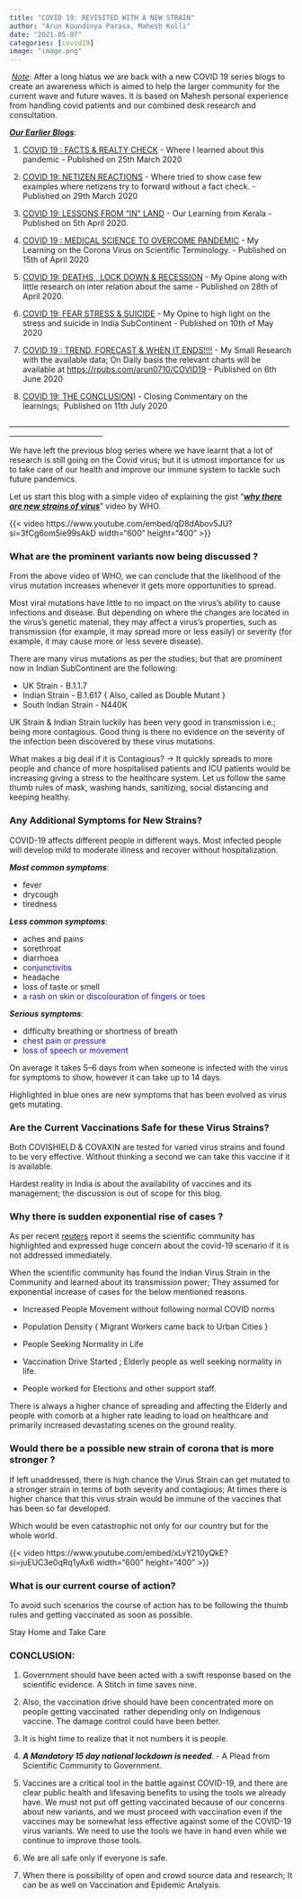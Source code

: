 ```yaml
---
title: "COVID 19: REVISITED WITH A NEW STRAIN"
author: "Arun Koundinya Parasa, Mahesh Kolli"
date: "2021-05-07"
categories: [covid19]
image: "image.png"
---
```


 [*Note*]{.underline}: After a long hiatus we are back with a new COVID 19 series blogs to create an awareness which is aimed to help the larger community for the current wave and future waves. It is based on Mahesh personal experience from handling covid patients and our combined desk research and consultation.

[***Our Earlier Blogs***]{.underline}:

1.  [COVID 19 : FACTS & REALTY CHECK](https://arunkoundinya.github.io/CanvassAndAnalyze/posts/covid19-factcheck/) - Where I learned about this pandemic - Published on 25th March 2020

2.  [COVID 19: NETIZEN REACTIONS](https://arunkoundinya.github.io/CanvassAndAnalyze/posts/covid19-netizenreactions/) - Where tried to show case few examples where netizens try to forward without a fact check. - Published on 29th March 2020

3.  [COVID 19: LESSONS FROM "IN" LAND](https://arunkoundinya.github.io/CanvassAndAnalyze/posts/covid19-lessonsfrom-inland/) - Our Learning from Kerala - Published on 5th April 2020.

4.  [COVID 19 : MEDICAL SCIENCE TO OVERCOME PANDEMIC](https://arunkoundinya.github.io/CanvassAndAnalyze/posts/covid19-medicalscience/) - My Learning on the Corona Virus on Scientific Terminology. - Published on 15th of April 2020

5.  [COVID 19: DEATHS , LOCK DOWN & RECESSION](https://arunkoundinya.github.io/CanvassAndAnalyze/posts/covid19-deaths-lockdowns-recission/) - My Opine along with little research on inter relation about the same - Published on 28th of April 2020.

6.  [COVID 19: FEAR STRESS & SUICIDE](https://arunkoundinya.github.io/CanvassAndAnalyze/posts/covid19-fear-stress-suicide/) - My Opine to high light on the stress and suicide in India SubContinent - Published on 10th of May 2020

7.  [COVID 19 : TREND, FORECAST & WHEN IT ENDS!!!!](https://arunkoundinya.github.io/CanvassAndAnalyze/posts/covid19-when-it-ends/) - My Small Research with the available data; On Daily basis the relevant charts will be available at <https://rpubs.com/arun0710/COVID19> - Published on 6th June 2020

8.  [COVID 19: THE CONCLUSION](https://arunkoundinya.github.io/CanvassAndAnalyze/posts/covid19-theconclusion/)) - Closing Commentary on the learnings;  Published on 11th July 2020

\_\_\_\_\_\_\_\_\_\_\_\_\_\_\_\_\_\_\_\_\_\_\_\_\_\_\_\_\_\_\_\_\_\_\_\_\_\_\_\_\_\_\_\_\_\_\_\_\_\_\_\_\_\_\_\_\_\_\_\_\_\_\_\_\_\_\_\_\_\_\_\_\_\_\_\_\_\_\_\_\_\_\_\_\_\_\_\_\_\_\_\_\_\_\_\_\_\_\_\_\_\_\_\_

We have left the previous blog series where we have learnt that a lot of research is still going on the Covid virus; but it is utmost importance for us to take care of our health and improve our immune system to tackle such future pandemics.

Let us start this blog with a simple video of explaining the gist "[***why there are new strains of virus***]{.underline}" video by WHO.

{{< video https://www.youtube.com/embed/qD8dAbov5JU?si=3fCg6om5ie99sAkD width="600" height="400" >}}

### What are the prominent variants now being discussed ?

From the above video of WHO, we can conclude that the likelihood of the virus mutation increases whenever it gets more opportunities to spread.

Most viral mutations have little to no impact on the virus’s ability to cause infections and disease. But depending on where the changes are located in the virus’s genetic material, they may affect a virus’s properties, such as transmission (for example, it may spread more or less easily) or severity (for example, it may cause more or less severe disease).

There are many virus mutations as per the studies; but that are prominent now in Indian SubContinent are the following:

-   UK Strain - B.1.1.7
-   Indian Strain - B.1.617 { Also, called as Double Mutant }
-   South Indian Strain - N440K 

UK Strain & Indian Strain luckily has been very good in transmission i.e.; being more contagious. Good thing is there no evidence on the severity of the infection been discovered by these virus mutations.

What makes a big deal if it is Contagious? -\> It quickly spreads to more people and chance of more hospitalised patients and ICU patients would be increasing giving a stress to the healthcare system. Let us follow the same thumb rules of mask, washing hands, sanitizing, social distancing and keeping healthy. 

### Any Additional Symptoms for New Strains?

COVID-19 affects different people in different ways. Most infected people will develop mild to moderate illness and recover without hospitalization.

***Most common symptoms***:

-   fever
-   drycough
-   tiredness

***Less common symptoms***:

-   aches and pains
-   sorethroat
-   diarrhoea
-   [conjunctivitis]{style="color: #2b00fe;"}
-   headache
-   loss of taste or smell
-   [a rash on skin or discolouration of fingers or toes]{style="color: #2b00fe;"}

***Serious symptoms***:

-   difficulty breathing or shortness of breath
-   [chest pain or pressure]{style="color: #2b00fe;"}
-   [loss of speech or movement]{style="color: #2b00fe;"}

On average it takes 5–6 days from when someone is infected with the virus for symptoms to show, however it can take up to 14 days.

Highlighted in blue ones are new symptoms that has been evolved as virus gets mutating.

### Are the Current Vaccinations Safe for these Virus Strains?

Both COVISHIELD & COVAXIN are tested for varied virus strains and found to be very effective. Without thinking a second we can take this vaccine if it is available.

Hardest reality in India is about the availability of vaccines and its management; the discussion is out of scope for this blog.

### Why there is sudden exponential rise of cases ?

As per recent [reuters](https://www.reuters.com/world/asia-pacific/exclusive-scientists-say-india-government-ignored-warnings-amid-coronavirus-2021-05-01/) report it seems the scientific community has highlighted and expressed huge concern about the covid-19 scenario if it is not addressed immediately.

When the scientific community has found the Indian Virus Strain in the Community and learned about its transmission power; They assumed for exponential increase of cases for the below mentioned reasons.

-   Increased People Movement without following normal COVID norms

-   Population Density { Migrant Workers came back to Urban Cities }

-   People Seeking Normality in Life

-   Vaccination Drive Started ; Elderly people as well seeking normality in life.

-   People worked for Elections and other support staff.

There is always a higher chance of spreading and affecting the Elderly and people with comorb at a higher rate leading to load on healthcare and primarily increased devastating scenes on the ground reality.

### Would there be a possible new strain of corona that is more stronger ?

If left unaddressed, there is high chance the Virus Strain can get mutated to a stronger strain in terms of both severity and contagious; At times there is higher chance that this virus strain would be immune of the vaccines that has been so far developed.

Which would be even catastrophic not only for our country but for the whole world.  

{{< video https://www.youtube.com/embed/xLvY210yQkE?si=juEUC3e0qRq1yAx6 width="600" height="400" >}}

### What is our current course of action?

To avoid such scenarios the course of action has to be following the thumb rules and getting vaccinated as soon as possible.

Stay Home and Take Care

### CONCLUSION:

1.  Government should have been acted with a swift response based on the scientific evidence. A Stitch in time saves nine.

2.  Also, the vaccination drive should have been concentrated more on people getting vaccinated  rather depending only on Indigenous vaccine. The damage control could have been better.

3.  It is hight time to realize that it not numbers it is people.

4.  ***A Mandatory 15 day national lockdown is needed***. - A Plead from Scientific Community to Government.

5.  Vaccines are a critical tool in the battle against COVID-19, and there are clear public health and lifesaving benefits to using the tools we already have. We must not put off getting vaccinated because of our concerns about new variants, and we must proceed with vaccination even if the vaccines may be somewhat less effective against some of the COVID-19 virus variants. We need to use the tools we have in hand even while we continue to improve those tools. 

6.  We are all safe only if everyone is safe.

7.  When there is possibility of open and crowd source data and research; It can be as well on Vaccination and Epidemic Analysis.